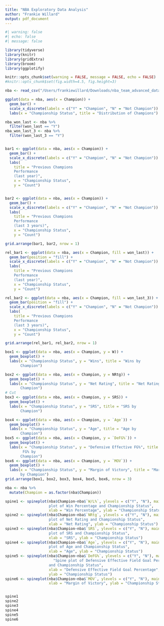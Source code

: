 ```yaml
---
title: "NBA Exploratory Data Analysis"
author: "Frankie Willard"
output: pdf_document
---
```


```r
#| warning: false
#| echo: false
#| message: false

library(tidyverse)
library(knitr)
library(gridExtra)
library(broom)
library(ggplotify)

knitr::opts_chunk$set(warning = FALSE, message = FALSE, echo = FALSE)
#knitr::opts_chunk$set(fig.width=4.5, fig.height=3)

```

```r

nba <- read_csv("/Users/frankiewillard/Downloads/nba_team_advanced_data.csv")

```

```r

ggplot(data = nba, aes(x = Champion)) + 
  geom_bar() + 
  scale_x_discrete(labels = c("Y" = "Champion", "N" = "Not Champion")) +
  labs(x = "Championship Status", title = "Distribution of Champions")

```


```r


nba_won_last <- nba %>% 
  filter(won_last == "Y")
nba_won_last_3 <- nba %>% 
  filter(won_last_3 == "Y")


bar1 <- ggplot(data = nba, aes(x = Champion)) + 
  geom_bar() + 
  scale_x_discrete(labels = c("Y" = "Champion", "N" = "Not Champion")) +
  labs(
    title = "Previous Champions
    Performance
    (last year)", 
    x = "Championship Status",
    y = "Count")


bar2 <- ggplot(data = nba, aes(x = Champion)) + 
  geom_bar() + 
  scale_x_discrete(labels = c("Y" = "Champion", "N" = "Not Champion")) +
  labs(
    title = "Previous Champions
    Performance
    (last 3 years)", 
    x = "Championship Status",
    y = "Count")

grid.arrange(bar1, bar2, nrow = 1)


```



```r

rel_bar1 <- ggplot(data = nba, aes(x = Champion, fill = won_last)) + 
  geom_bar(position = "fill") + 
  scale_x_discrete(labels = c("Y" = "Champion", "N" = "Not Champion")) +
  labs(
    title = "Previous Champions
    Performance
    (last year)", 
    x = "Championship Status",
    y = "Count")

rel_bar2 <- ggplot(data = nba, aes(x = Champion, fill = won_last_3)) + 
  geom_bar(position = "fill") + 
  scale_x_discrete(labels = c("Y" = "Champion", "N" = "Not Champion")) +
  labs(
    title = "Previous Champions
    Performance
    (last 3 years)", 
    x = "Championship Status",
    y = "Count")

grid.arrange(rel_bar1, rel_bar2, nrow = 1)

```

```r

box1 <- ggplot(data = nba, aes(x = Champion, y = W)) + 
  geom_boxplot() + 
  labs(x = "Championship Status", y = "Wins", title = "Wins by
       Champion")

box2 <- ggplot(data = nba, aes(x = Champion, y = NRtg)) + 
  geom_boxplot() + 
  labs(x = "Championship Status", y = "Net Rating", title = "Net Rating by
       Champion")
# Cut 
box3 <- ggplot(data = nba, aes(x = Champion, y = SRS)) + 
  geom_boxplot() + 
  labs(x = "Championship Status", y = "SRS", title = "SRS by
       Champion")

box4 <- ggplot(data = nba, aes(x = Champion, y = `Age`)) + 
  geom_boxplot() + 
  labs(x = "Championship Status", y = "Age", title = "Age by
       Champion")  
box5 <- ggplot(data = nba, aes(x = Champion, y = `DeFG%`)) + 
  geom_boxplot() + 
  labs(x = "Championship Status", y = "Defensive Effective FG%", title = "Defensive Effective
        FG% by
       Champion")  
box6 <- ggplot(data = nba, aes(x = Champion, y = `MOV`)) + 
  geom_boxplot() + 
  labs(x = "Championship Status", y = "Margin of Victory", title = "Margin of Victory
       by Champion")
grid.arrange(box1, box2, box3, box4, box5, box6, nrow = 3)
```



```r

nba <- nba %>% 
  mutate(Champion = as.factor(nba$Champion))

spine1 <- spineplot(nba$Champion~nba$`W/L%`, ylevels = c("Y", "N"), main="Spine
                    plot of Win Percentage and Championship Status",
                    xlab = "Win Percentage", ylab = "Championship Status")
spine2 <- spineplot(nba$Champion~nba$`NRtg`, ylevels = c("Y", "N"), main="Spine
                    plot of Net Rating and Championship Status",
                    xlab = "Net Rating", ylab = "Championship Status")
spine3 <- spineplot(nba$Champion~nba$`SRS`, ylevels = c("Y", "N"), main="Spine
                    plot of SRS and Championship Status",
                    xlab = "SRS", ylab = "Championship Status")
spine4 <- spineplot(nba$Champion~nba$`Age`, ylevels = c("Y", "N"), main="Spine
                    plot of Age and Championship Status",
                    xlab = "Age", ylab = "Championship Status")
spine5 <- spineplot(nba$Champion~nba$`DeFG%`, ylevels = c("Y", "N"), main=
                      "Spine plot of Defensive Effective Field Goal Percentage
                    and Championship Status",
                    xlab = "Defensive Effective Field Goal Percentage",
                    ylab = "Championship Status")
spine6 <- spineplot(nba$Champion~nba$`MOV`, ylevels = c("Y", "N"), main="Spine plot of Margin of Victory and Championship Status",
                    xlab = "Margin of Victory", ylab = "Championship Status")


spine1
spine2
spine3
spine4
spine5
spine6

```
